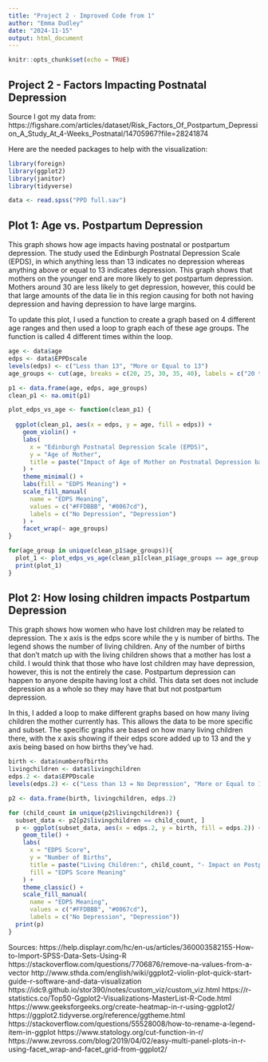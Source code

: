 ```yaml
---
title: "Project 2 - Improved Code from 1"
author: "Emma Dudley"
date: "2024-11-15"
output: html_document
---
```


```r
knitr::opts_chunk$set(echo = TRUE)
```

## Project 2 - Factors Impacting Postnatal Depression

Source I got my data from: 
https://figshare.com/articles/dataset/Risk_Factors_Of_Postpartum_Depression_A_Study_At_4-Weeks_Postnatal/14705967?file=28241874

Here are the needed packages to help with the visualization:
```r
library(foreign)
library(ggplot2)
library(janitor)
library(tidyverse)
```

```r
data <- read.spss("PPD full.sav")
```

## Plot 1: Age vs. Postpartum Depression

This graph shows how age impacts having postnatal or postpartum depression. The study used the Edinburgh Postnatal Depression Scale (EPDS), in which anything less than 13 indicates no depression whereas anything above or equal to 13 indicates depression. This graph shows that mothers on the younger end are more likely to get postpartum depression. Mothers around 30 are less likely to get depression, however, this could be that large amounts of the data lie in this region causing for both not having depression and having depression to have large margins.

To update this plot, I used a function to create a graph based on 4 different age ranges and then used a loop to graph each of these age groups. The function is called 4 different times within the loop.

```r
age <- data$age
edps <- data$EPPDscale
levels(edps) <- c("Less than 13", "More or Equal to 13")
age_groups <- cut(age, breaks = c(20, 25, 30, 35, 40), labels = c("20 to 25", "25 to 30", "30 to 35", "35 to 40"))

p1 <- data.frame(age, edps, age_groups)
clean_p1 <- na.omit(p1)
```

```r
plot_edps_vs_age <- function(clean_p1) {
  
  ggplot(clean_p1, aes(x = edps, y = age, fill = edps)) +
    geom_violin() +
    labs(
      x = "Edinburgh Postnatal Depression Scale (EPDS)",
      y = "Age of Mother",
      title = paste("Impact of Age of Mother on Postnatal Depression based on Age Group")
    ) +
    theme_minimal() +
    labs(fill = "EDPS Meaning") +
    scale_fill_manual(
      name = "EDPS Meaning", 
      values = c("#FFDBBB", "#0067cd"), 
      labels = c("No Depression", "Depression")
    ) +
    facet_wrap(~ age_groups)
}
```

```r
for(age_group in unique(clean_p1$age_groups)){
  plot_1 <- plot_edps_vs_age(clean_p1[clean_p1$age_groups == age_group, ])
  print(plot_1)
}
```

## Plot 2: How losing children impacts Postpartum Depression

This graph shows how women who have lost children may be related to depression. The x axis is the edps score while the y is number of births. The legend shows the number of living children. Any of the number of births that don't match up with the living children shows that a mother has lost a child. I would think that those who have lost children may have depression, however, this is not the entirely the case. Postpartum depression can happen to anyone despite having lost a child. This data set does not include depression as a whole so they may have that but not postpartum depression.

In this, I added a loop to make different graphs based on how many living children the mother currently has. This allows the data to be more specific and subset. The specific graphs are based on how many living children there, with the x axis showing if their edps score added up to 13 and the y axis being based on how births they've had.

```r
birth <- data$numberofbirths
livingchildren <- data$livingchildren
edps.2 <- data$EPPDscale
levels(edps.2) <- c("Less than 13 = No Depression", "More or Equal to 13 = Depression")

p2 <- data.frame(birth, livingchildren, edps.2)

for (child_count in unique(p2$livingchildren)) {
  subset_data <- p2[p2$livingchildren == child_count, ]
  p <- ggplot(subset_data, aes(x = edps.2, y = birth, fill = edps.2)) +
    geom_tile() +
    labs(
      x = "EDPS Score",
      y = "Number of Births",
      title = paste("Living Children:", child_count, "- Impact on Postpartum Depression"),
      fill = "EDPS Score Meaning"
    ) +
    theme_classic() +
    scale_fill_manual(
      name = "EDPS Meaning", 
      values = c("#FFDBBB", "#0067cd"), 
      labels = c("No Depression", "Depression"))
  print(p)
}
```

Sources:
https://help.displayr.com/hc/en-us/articles/360003582155-How-to-Import-SPSS-Data-Sets-Using-R
https://stackoverflow.com/questions/7706876/remove-na-values-from-a-vector
http://www.sthda.com/english/wiki/ggplot2-violin-plot-quick-start-guide-r-software-and-data-visualization
https://idc9.github.io/stor390/notes/custom_viz/custom_viz.html
https://r-statistics.co/Top50-Ggplot2-Visualizations-MasterList-R-Code.html
https://www.geeksforgeeks.org/create-heatmap-in-r-using-ggplot2/
https://ggplot2.tidyverse.org/reference/ggtheme.html
https://stackoverflow.com/questions/55528008/how-to-rename-a-legend-item-in-ggplot 
https://www.statology.org/cut-function-in-r/
https://www.zevross.com/blog/2019/04/02/easy-multi-panel-plots-in-r-using-facet_wrap-and-facet_grid-from-ggplot2/

